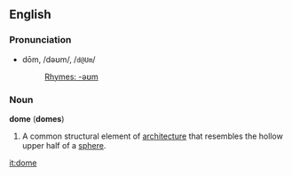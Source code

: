 ==English==

===Pronunciation===
*dōm, /dəʊm/, /<tt>d@Um</tt>/
*:[[Rhymes:English:-əʊm|Rhymes: -əʊm]]

===Noun===
'''dome''' ('''domes''')

#A common structural element of [[architecture]] that resembles the hollow upper half of a [[sphere]].

[[it:dome]]